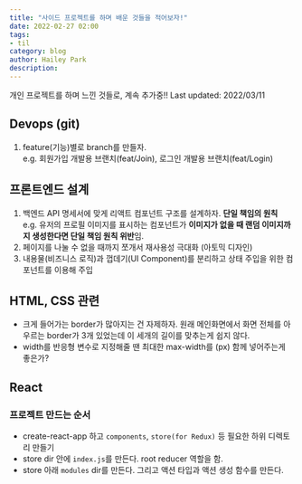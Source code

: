 ```yaml
---
title: "사이드 프로젝트를 하며 배운 것들을 적어보자!"
date: 2022-02-27 02:00
tags:
- til
category: blog
author: Hailey Park
description: 
---
```


개인 프로젝트를 하며 느낀 것들로, 계속 추가중!!
Last updated: 2022/03/11

## Devops (git)

1. feature(기능)별로 branch를 만들자.  
e.g. 회원가입 개발용 브랜치(feat/Join), 로그인 개발용 브랜치(feat/Login)

## 프론트엔드 설계

1. 백엔드 API 명세서에 맞게 리액트 컴포넌트 구조를 설계하자. **단일 책임의 원칙**  
    e.g. 유저의 프로필 이미지를 표시하는 컴포넌트가 **이미지가 없을 때 랜덤 이미지까지 생성한다면 단일 책임 원칙 위반**임.
2. 페이지를 나눌 수 없을 때까지 쪼개서 재사용성 극대화 (아토믹 디자인)
3. 내용물(비즈니스 로직)과 껍데기(UI Component)를 분리하고 상태 주입을 위한 컴포넌트를 이용해 주입


## HTML, CSS 관련

- 크게 들어가는 border가 많아지는 건 자제하자. 원래 메인화면에서 화면 전체를 아우르는 border가 3개 있었는데 이 세개의 길이를 맞추는게 쉽지 않다.
- width를 반응형 변수로 지정해줄 땐 최대한 max-width를 (px) 함께 넣어주는게 좋은가?

## React 

### 프로젝트 만드는 순서

- create-react-app 하고 `components`, `store(for Redux)` 등 필요한 하위 디렉토리 만들기
- store dir 안에 `index.js`를 만든다. root reducer 역할을 함. 
- store 아래 `modules` dir를 만든다. 그리고 액션 타입과 액션 생성 함수를 만든다.